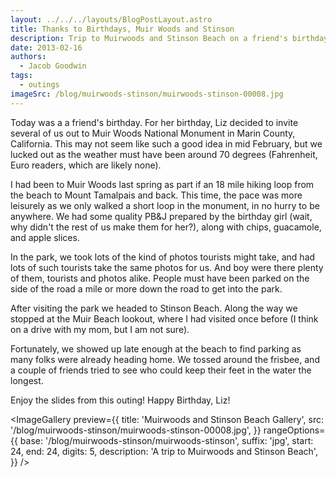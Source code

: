 ```yaml
---
layout: ../../../layouts/BlogPostLayout.astro
title: Thanks to Birthdays, Muir Woods and Stinson
description: Trip to Muirwoods and Stinson Beach on a friend's birthday.
date: 2013-02-16
authors:
  - Jacob Goodwin
tags:
  - outings
imageSrc: /blog/muirwoods-stinson/muirwoods-stinson-00008.jpg
---
```



Today was a a friend's birthday. For her birthday, Liz decided to invite several of us out to Muir Woods National Monument in Marin County, California. This may not seem like such a good idea in mid February, but we lucked out as the weather must have been around 70 degrees (Fahrenheit, Euro readers, which are likely none).

I had been to Muir Woods last spring as part if an 18 mile hiking loop from the beach to Mount Tamalpais and back. This time, the pace was more leisurely as we only walked a short loop in the monument, in no hurry to be anywhere. We had some quality PB&amp;J prepared by the birthday girl (wait, why didn't the rest of us make them for her?), along with chips, guacamole, and apple slices.

In the park, we took lots of the kind of photos tourists might take, and had lots of such tourists take the same photos for us. And boy were there plenty of them, tourists and photos alike. People must have been parked on the side of the road a mile or more down the road to get into the park.

After visiting the park we headed to Stinson Beach. Along the way we stopped at the Muir Beach lookout, where I had visited once before (I think on a drive with my mom, but I am not sure).

Fortunately, we showed up late enough at the beach to find parking as many folks were already heading home. We tossed around the frisbee, and a couple of friends tried to see who could keep their feet in the water the longest.

Enjoy the slides from this outing! Happy Birthday, Liz!

<ImageGallery
  preview={{
    title: 'Muirwoods and Stinson Beach Gallery',
    src: '/blog/muirwoods-stinson/muirwoods-stinson-00008.jpg',
  }}
  rangeOptions={{
    base: '/blog/muirwoods-stinson/muirwoods-stinson',
    suffix: 'jpg',
    start: 24,
    end: 24,
    digits: 5,
    description: 'A trip to Muirwoods and Stinson Beach',
  }}
/>
